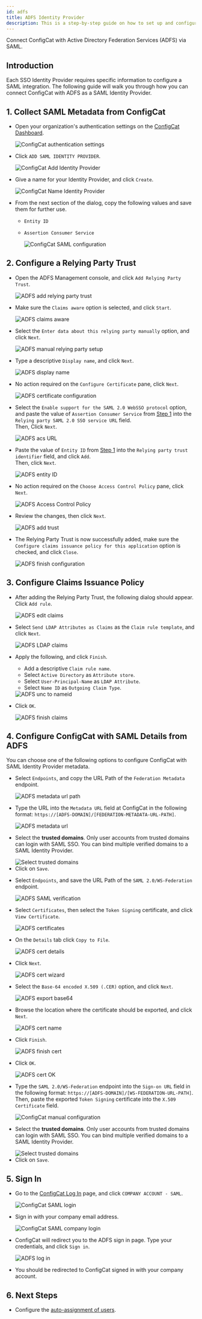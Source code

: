 ```yaml
---
id: adfs
title: ADFS Identity Provider
description: This is a step-by-step guide on how to set up and configure ADFS as a SAML Identity Provider for your organization.
---
```



Connect ConfigCat with Active Directory Federation Services (ADFS) via SAML.

## Introduction

Each SSO Identity Provider requires specific information to configure a SAML integration. The following guide will walk you through how you can connect ConfigCat with ADFS as a SAML Identity Provider.

## 1. Collect SAML Metadata from ConfigCat

- Open your organization's authentication settings on the <a href="https://app.configcat.com/organization/authentication" target="_blank">ConfigCat Dashboard</a>.

  <img className="bordered-img" src="/docs/assets/saml/dashboard/authentication.png" alt="ConfigCat authentication settings" />

- Click `ADD SAML IDENTITY PROVIDER`.

  <img className="bordered-img" src="/docs/assets/saml/dashboard/add_idp.png" alt="ConfigCat Add Identity Provider" />

- Give a name for your Identity Provider, and click `Create`.

  <img className="bordered-img" src="/docs/assets/saml/dashboard/adfs_name.png" alt="ConfigCat Name Identity Provider" />

- From the next section of the dialog, copy the following values and save them for further use.

  - `Entity ID`
  - `Assertion Consumer Service`

    <img className="bordered-img" src="/docs/assets/saml/dashboard/acs_entity_id_1.png" alt="ConfigCat SAML configuration" />

## 2. Configure a Relying Party Trust

- Open the ADFS Management console, and click `Add Relying Party Trust`.

  <img className="bordered-img" src="/docs/assets/saml/adfs/2_add_relying_party.png" alt="ADFS add relying party trust" />

- Make sure the `Claims aware` option is selected, and click `Start`.

  <img className="bordered-img" src="/docs/assets/saml/adfs/3_claims_aware.png" alt="ADFS claims aware" />

- Select the `Enter data about this relying party manually` option, and click `Next`.

  <img className="bordered-img" src="/docs/assets/saml/adfs/4_manual_metadata.png" alt="ADFS manual relying party setup" />

- Type a descriptive `Display name`, and click `Next`.

  <img className="bordered-img" src="/docs/assets/saml/adfs/5_name.png" alt="ADFS display name" />

- No action required on the `Configure Certificate` pane, click `Next`.

  <img className="bordered-img" src="/docs/assets/saml/adfs/6_configure_cert.png" alt="ADFS certificate configuration" />

- Select the `Enable support for the SAML 2.0 WebSSO protocol` option, and paste the value of `Assertion Consumer Service` from [Step 1](#1-collect-saml-metadata-from-configcat) into the `Relying party SAML 2.0 SSO service URL` field.  
Then, Click `Next`.

  <img className="bordered-img" src="/docs/assets/saml/adfs/7_acs_url.png" alt="ADFS acs URL" />

- Paste the value of `Entity ID` from [Step 1](#1-collect-saml-metadata-from-configcat) into the `Relying party trust identifier` field, and click `Add`.  
Then, click `Next`.

  <img className="bordered-img" src="/docs/assets/saml/adfs/8_add_entity_id.png" alt="ADFS entity ID" />

- No action required on the `Choose Access Control Policy` pane, click `Next`.

  <img className="bordered-img" src="/docs/assets/saml/adfs/9_access_control_policy.png" alt="ADFS Access Control Policy" />

- Review the changes, then click `Next`.

  <img className="bordered-img" src="/docs/assets/saml/adfs/10_ready_to_add_trust.png" alt="ADFS add trust" />

- The Relying Party Trust is now successfully added, make sure the `Configure claims issuance policy for this application` option is checked, and click `Close`.

  <img className="bordered-img" src="/docs/assets/saml/adfs/11_finish_party.png" alt="ADFS finish configuration" />

## 3. Configure Claims Issuance Policy

- After adding the Relying Party Trust, the following dialog should appear.  
Click `Add rule`.

  <img className="bordered-img" src="/docs/assets/saml/adfs/12_edit_claims.png" alt="ADFS edit claims" />

- Select `Send LDAP Attributes as Claims` as the `Claim rule template`, and click `Next`.

  <img className="bordered-img" src="/docs/assets/saml/adfs/13_ldap_claims.png" alt="ADFS LDAP claims" />

- Apply the following, and click `Finish`.

  - Add a descriptive `Claim rule name`.
  - Select `Active Directory` as `Attribute store`.
  - Select `User-Principal-Name` as `LDAP Attribute`.
  - Select `Name ID` as `Outgoing Claim Type`.

  <img className="bordered-img" src="/docs/assets/saml/adfs/14_unc_to_nameid.png" alt="ADFS unc to nameid" />

- Click `OK`.

  <img className="bordered-img" src="/docs/assets/saml/adfs/15_finish_claims.png" alt="ADFS finish claims" />

## 4. Configure ConfigCat with SAML Details from ADFS

You can choose one of the following options to configure ConfigCat with SAML Identity Provider metadata.

<Tabs>
  <TabItem value="metadataUrl" label="Metadata URL" default>
    <ul>
      <li>
        <p>Select <code>Endpoints</code>, and copy the URL Path of the <code>Federation Metadata</code> endpoint.</p>
        <img className="bordered-img" src="/docs/assets/saml/adfs/metadata_url.png" alt="ADFS metadata url path" />
      </li>
      <li>
        <p>Type the URL into the <code>Metadata URL</code> field at ConfigCat in the following format: <code>https://[ADFS-DOMAIN]/[FEDERATION-METADATA-URL-PATH]</code>.</p>
        <img className="bordered-img" src="/docs/assets/saml/adfs/cc_metadata_new.png" alt="ADFS metadata url" />
      </li>
      <li>
        <p>Select the <strong>trusted domains</strong>. Only user accounts from trusted domains can login with SAML SSO. You can bind multiple verified domains to a SAML Identity Provider.</p>
        <img className="bordered-img" src="/docs/assets/saml/dashboard/select_trusted_domains.png" alt="Select trusted domains" />
      </li>
      <li>
        Click on <code>Save</code>.
      </li>
    </ul>
  </TabItem>
  <TabItem value="manual" label="Manual Configuration">
    <ul>
      <li>
        <p>Select <code>Endpoints</code>, and save the URL Path of the <code>SAML 2.0/WS-Federation</code> endpoint.</p>
        <img className="bordered-img" src="/docs/assets/saml/adfs/login_url.png" alt="ADFS SAML verification" />
      </li>
      <li>
        <p>Select <code>Certificates</code>, then select the <code>Token Signing</code> certificate, and click <code>View Certificate</code>.</p>
        <img className="bordered-img" src="/docs/assets/saml/adfs/view_cert.png" alt="ADFS certificates" />
      </li>
      <li>
        <p>On the <code>Details</code> tab click <code>Copy to File</code>.</p>
        <img className="bordered-img" src="/docs/assets/saml/adfs/copy_cert_to_file.png" alt="ADFS cert details" />
      </li>
      <li>
        <p>Click <code>Next</code>.</p>
        <img className="bordered-img" src="/docs/assets/saml/adfs/cert_wizard.png" alt="ADFS cert wizard" />
      </li>
      <li>
        <p>Select the <code>Base-64 encoded X.509 (.CER)</code> option, and click <code>Next</code>.</p>
        <img className="bordered-img" src="/docs/assets/saml/adfs/cert_export_base64.png" alt="ADFS export base64" />
      </li>
      <li>
        <p>Browse the location where the certificate should be exported, and click <code>Next</code>.</p>
        <img className="bordered-img" src="/docs/assets/saml/adfs/cert_name.png" alt="ADFS cert name" />
      </li>
      <li>
        <p>Click <code>Finish</code>.</p>
        <img className="bordered-img" src="/docs/assets/saml/adfs/cert_finish.png" alt="ADFS finish cert" />
      </li>
      <li>
        <p>Click <code>OK</code>.</p>
        <img className="bordered-img" src="/docs/assets/saml/adfs/cert_export_ok.png" alt="ADFS cert OK" />
      </li>
      <li>
        <p>Type the <code>SAML 2.0/WS-Federation</code> endpoint into the <code>Sign-on URL</code> field in the following format: <code>https://[ADFS-DOMAIN]/[WS-FEDERATION-URL-PATH]</code>.
        Then, paste the exported <code>Token Signing</code> certificate into the <code>X.509 Certificate</code> field.</p>
        <img className="bordered-img" src="/docs/assets/saml/adfs/cc_manual_new.png" alt="ConfigCat manual configuration" />
      </li>
      <li>
        <p>Select the <strong>trusted domains</strong>. Only user accounts from trusted domains can login with SAML SSO. You can bind multiple verified domains to a SAML Identity Provider.</p>
        <img className="bordered-img" src="/docs/assets/saml/dashboard/select_trusted_domains.png" alt="Select trusted domains" />
      </li>
      <li>
        Click on <code>Save</code>.
      </li>
    </ul>
  </TabItem>
</Tabs>

## 5. Sign In

- Go to the <a href="https://app.configcat.com/auth/login" target="_blank">ConfigCat Log In</a> page, and click `COMPANY ACCOUNT - SAML`.

  <img className="bordered-img" src="/docs/assets/saml/dashboard/saml_login.png" alt="ConfigCat SAML login" />

- Sign in with your company email address.

  <img className="bordered-img" src="/docs/assets/saml/dashboard/company_email.png" alt="ConfigCat SAML company login" />

- ConfigCat will redirect you to the ADFS sign in page. Type your credentials, and click `Sign in`.

  <img className="bordered-img" src="/docs/assets/saml/adfs/login.png" alt="ADFS log in" />

- You should be redirected to ConfigCat signed in with your company account.

## 6. Next Steps

- Configure the [auto-assignment of users](../../auto-assign-users.mdx).

